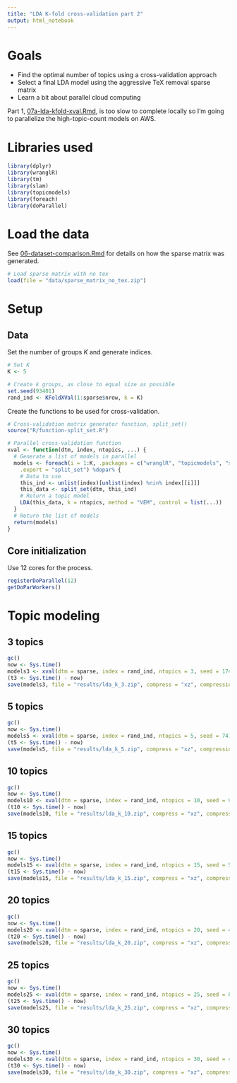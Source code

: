 ```yaml
---
title: "LDA K-fold cross-validation part 2"
output: html_notebook
---
```


# Goals

  * Find the optimal number of topics using a cross-validation approach
  * Select a final LDA model using the aggressive TeX removal sparse matrix
  * Learn a bit about parallel cloud computing

Part 1, [07a-lda-kfold-xval.Rmd](https://github.com/phively/uchicago-thesis/blob/master/07a-lda-kfold-xval.Rmd), is too slow to complete locally so I'm going to parallelize the high-topic-count models on AWS.

# Libraries used

```r
library(dplyr)
library(wranglR)
library(tm)
library(slam)
library(topicmodels)
library(foreach)
library(doParallel)
```

# Load the data

See [06-dataset-comparison.Rmd](https://github.com/phively/uchicago-thesis/blob/master/06-dataset-comparison.Rmd) for details on how the sparse matrix was generated.

```r
# Load sparse matrix with no tex
load(file = "data/sparse_matrix_no_tex.zip")
```

# Setup

## Data

Set the number of groups $K$ and generate indices.

```r
# Set K
K <- 5

# Create k groups, as close to equal size as possible
set.seed(93401)
rand_ind <- KFoldXVal(1:sparse$nrow, k = K)
```

Create the functions to be used for cross-validation.

```r
# Cross-validation matrix generator function, split_set()
source("R/function-split_set.R")

# Parallel cross-validation function
xval <- function(dtm, index, ntopics, ...) {
  # Generate a list of models in parallel
  models <- foreach(i = 1:K, .packages = c("wranglR", "topicmodels", "slam"),
    .export = "split_set") %dopar% {
    # Data to use
    this_ind <- unlist(index)[unlist(index) %nin% index[[i]]]
    this_data <- split_set(dtm, this_ind)
    # Return a topic model
    LDA(this_data, k = ntopics, method = "VEM", control = list(...))
  }
  # Return the list of models
  return(models)
}
```

## Core initialization

Use 12 cores for the process.

```r
registerDoParallel(12)
getDoParWorkers()
```

# Topic modeling

## 3 topics

```r
gc()
now <- Sys.time()
models3 <- xval(dtm = sparse, index = rand_ind, ntopics = 3, seed = 17481, keep = 1)
(t3 <- Sys.time() - now)
save(models3, file = "results/lda_k_3.zip", compress = "xz", compression_level = 1)
```

## 5 topics

```r
gc()
now <- Sys.time()
models5 <- xval(dtm = sparse, index = rand_ind, ntopics = 5, seed = 74749, keep = 1)
(t5 <- Sys.time() - now)
save(models5, file = "results/lda_k_5.zip", compress = "xz", compression_level = 1)
```

## 10 topics

```r
gc()
now <- Sys.time()
models10 <- xval(dtm = sparse, index = rand_ind, ntopics = 10, seed = 90672, keep = 1)
(t10 <- Sys.time() - now)
save(models10, file = "results/lda_k_10.zip", compress = "xz", compression_level = 1)
```

## 15 topics

```r
gc()
now <- Sys.time()
models15 <- xval(dtm = sparse, index = rand_ind, ntopics = 15, seed = 53177, keep = 1)
(t15 <- Sys.time() - now)
save(models15, file = "results/lda_k_15.zip", compress = "xz", compression_level = 1)
```

## 20 topics

```r
gc()
now <- Sys.time()
models20 <- xval(dtm = sparse, index = rand_ind, ntopics = 20, seed = 45281, keep = 1)
(t20 <- Sys.time() - now)
save(models20, file = "results/lda_k_20.zip", compress = "xz", compression_level = 1)
```

## 25 topics

```r
gc()
now <- Sys.time()
models25 <- xval(dtm = sparse, index = rand_ind, ntopics = 25, seed = 86244, keep = 1)
(t25 <- Sys.time() - now)
save(models25, file = "results/lda_k_25.zip", compress = "xz", compression_level = 1)
```

## 30 topics

```r
gc()
now <- Sys.time()
models30 <- xval(dtm = sparse, index = rand_ind, ntopics = 30, seed = 41531, keep = 1)
(t30 <- Sys.time() - now)
save(models30, file = "results/lda_k_30.zip", compress = "xz", compression_level = 1)
```